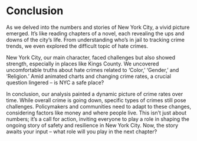 # Conclusion

As we delved into the numbers and stories of New York City, a vivid picture emerged. It's like reading chapters of a novel, each revealing the ups and downs of the city's life. From understanding who's in jail to tracking crime trends, we even explored the difficult topic of hate crimes.

New York City, our main character, faced challenges but also showed strength, especially in places like Kings County. We uncovered uncomfortable truths about hate crimes related to 'Color,' 'Gender,' and 'Religion.' Amid animated charts and changing crime rates, a crucial question lingered – is NYC a safe place?

In conclusion, our analysis painted a dynamic picture of crime rates over time. While overall crime is going down, specific types of crimes still pose challenges. Policymakers and communities need to adapt to these changes, considering factors like money and where people live. This isn't just about numbers; it's a call for action, inviting everyone to play a role in shaping the ongoing story of safety and resilience in New York City. Now, the story awaits your input – what role will you play in the next chapter?
